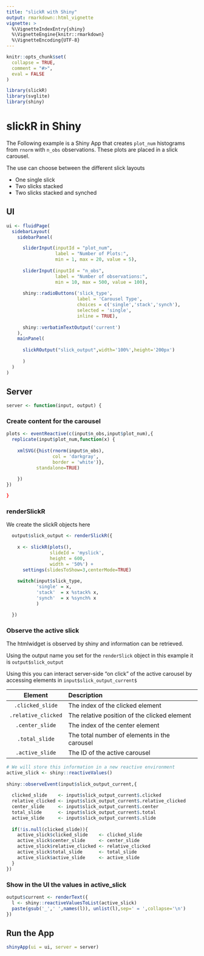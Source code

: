 ```yaml
---
title: "slickR with Shiny"
output: rmarkdown::html_vignette
vignette: >
  %\VignetteIndexEntry{shiny}
  %\VignetteEngine{knitr::rmarkdown}
  %\VignetteEncoding{UTF-8}
---
```


```r
knitr::opts_chunk$set(
  collapse = TRUE,
  comment = "#>",
  eval = FALSE
)
```

```r
library(slickR)
library(svglite)
library(shiny)
```

# slickR in Shiny

The Following example is a Shiny App that creates `plot_num` histograms from `rnorm` with `n_obs` observations. These plots are placed in a slick carousel.

The use can choose between the different slick layouts

  - One single slick
  - Two slicks stacked
  - Two slicks stacked and synched

## UI

```r

ui <- fluidPage(
  sidebarLayout(
    sidebarPanel(

      sliderInput(inputId = "plot_num", 
                  label = "Number of Plots:", 
                  min = 1, max = 20, value = 5),
            
      sliderInput(inputId = "n_obs", 
                  label = "Number of observations:", 
                  min = 10, max = 500, value = 100),
      
      shiny::radioButtons('slick_type',
                          label = 'Carousel Type',
                          choices = c('single','stack','synch'),
                          selected = 'single',
                          inline = TRUE),
      
      shiny::verbatimTextOutput('current')
    ),
    mainPanel(
      
      slickROutput("slick_output",width='100%',height='200px')
      
      )
  )
)

```

## Server

```r
server <- function(input, output) {

```

### Create content for the carousel

```r

plots <- eventReactive(c(input$n_obs,input$plot_num),{
  replicate(input$plot_num,function(x) {
    
    xmlSVG({hist(rnorm(input$n_obs), 
                 col = 'darkgray', 
                 border = 'white')},
           standalone=TRUE)
    
    })
})

}

```


### renderSlickR

We create the slickR objects here

```r
  output$slick_output <- renderSlickR({
    
    x <- slickR(plots(),
                slideId = 'myslick',
                height = 600,
                width = '50%') + 
      settings(slidesToShow=3,centerMode=TRUE)
    
    switch(input$slick_type,
           'single' = x,
           'stack'  = x %stack% x,
           'synch'  = x %synch% x
           )

  })
```

### Observe the active slick

The htmlwidget is observed by shiny and information can be retrieved. 

Using the output name you set for the `renderSlick` object in this example it is `output$slick_output`

Using this you can interact server-side "on click" of the active carousel by accessing elements in `input$slick_output_current$`

|  Element |  Description|
|:--:|:--|
| `.clicked_slide`   | The index of the clicked element|
| `.relative_clicked`| The relative position of the clicked element|
| `.center_slide`    | The index of the center element|
| `.total_slide`     | The total number of elements in the carousel|
| `.active_slide`    | The ID of the active carousel|

```r

# We will store this information in a new reactive environment
active_slick <- shiny::reactiveValues()
  
shiny::observeEvent(input$slick_output_current,{
  
  clicked_slide    <- input$slick_output_current$.clicked
  relative_clicked <- input$slick_output_current$.relative_clicked
  center_slide     <- input$slick_output_current$.center
  total_slide      <- input$slick_output_current$.total
  active_slide     <- input$slick_output_current$.slide
  
  if(!is.null(clicked_slide)){
    active_slick$clicked_slide    <- clicked_slide
    active_slick$center_slide     <- center_slide
    active_slick$relative_clicked <- relative_clicked
    active_slick$total_slide      <- total_slide
    active_slick$active_slide     <- active_slide
  }
})

```

### Show in the UI the values in active_slick
 
```r

output$current <- renderText({
  l <- shiny::reactiveValuesToList(active_slick)
  paste(gsub('_',' ',names(l)), unlist(l),sep=' = ',collapse='\n')
})

```

## Run the App

```r
shinyApp(ui = ui, server = server)

```